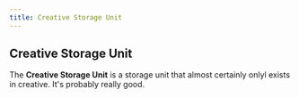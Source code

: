 ```yaml
---
title: Creative Storage Unit
---
```


<ItemImage file="creative_storage_unit" alt="Creative Storage Unit" size="200" />

## Creative Storage Unit

The **Creative Storage Unit** is a storage unit that almost certainly onlyl exists in creative. It's probably really good.